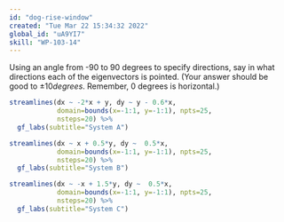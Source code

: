 ```yaml
---
id: "dog-rise-window"
created: "Tue Mar 22 15:34:32 2022"
global_id: "uA9YI7"
skill: "WP-103-14"
---
```



Using an angle from -90 to 90 degrees to specify directions, say in what directions each of the eigenvectors is pointed. (Your answer should be good to $\pm 10 degrees$. Remember, 0 degrees is horizontal.)

```r
streamlines(dx ~ -2*x + y, dy ~ y - 0.6*x, 
            domain=bounds(x=-1:1, y=-1:1), npts=25,
            nsteps=20) %>%
  gf_labs(subtitle="System A")
```

```r
streamlines(dx ~ x + 0.5*y, dy ~  0.5*x, 
            domain=bounds(x=-1:1, y=-1:1), npts=25,
            nsteps=20) %>%
  gf_labs(subtitle="System B")
```
```r
streamlines(dx ~ -x + 1.5*y, dy ~  0.5*x, 
            domain=bounds(x=-1:1, y=-1:1), npts=25,
            nsteps=20) %>%
  gf_labs(subtitle="System C")
```
